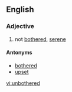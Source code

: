 ==English==

===Adjective===
{{en-adj}}

# not [[bothered]], [[serene]]

====Antonyms====
* [[bothered]]
* [[upset]]

[[vi:unbothered]]